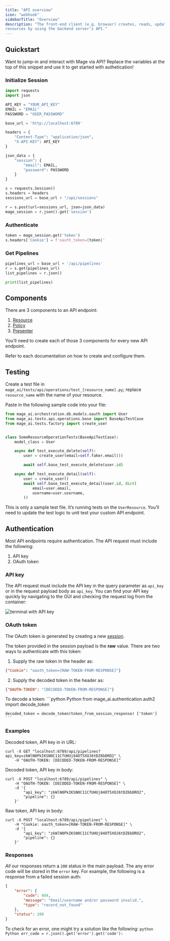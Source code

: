 ```yaml
---
title: "API overview"
icon: "webhook"
sidebarTitle: "Overview"
description: "The front-end client (e.g. browser) creates, reads, updates, and deletes (CRUD)
resources by using the backend server’s API."
---
```


## Quickstart

Want to jump-in and interact with Mage via API? Replace the variables at the top of this snippet and use it to get started with authetication!

### Initialize Session

``` python
import requests
import json

API_KEY = "YOUR_API_KEY"
EMAIL = "EMAIL"
PASSWORD = "USER_PASSWORD"

base_url = 'http://localhost:6789'

headers = {
    "Content-Type": "application/json",
    "X-API-KEY": API_KEY
}

json_data = {
    "session": {
        "email": EMAIL,
        "password": PASSWORD
    }
}

s = requests.Session()
s.headers = headers
sessions_url = base_url + "/api/sessions"

r = s.post(url=sessions_url, json=json_data)
mage_session = r.json().get('session')
```

### Authenticate

```python
token = mage_session.get('token')
s.headers['Cookie'] = f'oauth_token={token}'
```

### Get Pipelines

```python
pipelines_url = base_url + '/api/pipelines'
r = s.get(pipelines_url)
list_pipelines = r.json()

print(list_pipelines)
```

## Components

There are 3 components to an API endpoint:

1. [Resource](/api-reference/resources)
1. [Policy](/api-reference/policies)
1. [Presenter](/api-reference/presenters)

You’ll need to create each of those 3 components for every new API endpoint.

Refer to each documentation on how to create and configure them.

## Testing

Create a test file in `mage_ai/tests/api/operations/test_[resource_name].py`;
replace `resource_name` with the name of your resource.

Paste in the following sample code into your file:

```python
from mage_ai.orchestration.db.models.oauth import User
from mage_ai.tests.api.operations.base import BaseApiTestCase
from mage_ai.tests.factory import create_user


class SomeResourceOperationTests(BaseApiTestCase):
    model_class = User

    async def test_execute_delete(self):
        user = create_user(email=self.faker.email())

        await self.base_test_execute_delete(user.id)

    async def test_execute_detail(self):
        user = create_user()
        await self.base_test_execute_detail(user.id, dict(
            email=user.email,
            username=user.username,
        ))
```

This is only a sample test file. It’s running tests on the `UserResource`.
You’ll need to update the test logic to unit test your custom API endpoint.

## Authentication

Most API endpoints require authentication. The API request must include the following:

1. API key
1. OAuth token

### API key

The API request must include the API key in the query parameter as `api_key` or in the request payload body as `api_key`. You can find your API key quickly by navigating to the GUI and checking the request log from the container:

<img
  alt="terminal with API key"
  src="/media/local-auth.png"
/>

### OAuth token

The OAuth token is generated by creating a new [session](/api-reference/sessions). 

The token provided in the session payload is the **raw** value. There are two ways to authenticate with this token:

1. Supply the raw token in the header as:

```json
{"Cookie": "oauth_token=[RAW-TOKEN-FROM-RESPONSE]"}
```

2. Supply the decoded token in the header as:

```json
{"OAUTH-TOKEN": "[DECODED-TOKEN-FROM-RESPONSE]"}
```

To decode a token:
<CodeGroup>
    ```python Python
    from mage_ai.authentication.auth2 import decode_token

    decoded_token = decode_token(token_from_session_response) ['token']
    ```
</CodeGroup>

### Examples

Decoded token, API key in in URL:

```curl
curl -X GET "localhost:6789/api/pipelines?api_key=zkWlN0PkIKSN0C11CfUHUj84OT5XOJ6tDZ6bDRO2" \
    -H "OAUTH-TOKEN: [DECODED-TOKEN-FROM-RESPONSE]"
```

Decoded token, API key in body:

```curl
curl -X POST "localhost:6789/api/pipelines" \
    -H "OAUTH-TOKEN: [DECODED-TOKEN-FROM-RESPONSE]" \
    -d '{
        "api_key": "zkWlN0PkIKSN0C11CfUHUj84OT5XOJ6tDZ6bDRO2",
        "pipeline": {}
    }'
```

Raw token, API key in body:

```curl
curl -X POST "localhost:6789/api/pipelines" \
    -H "Cookie: oauth_token=[RAW-TOKEN-FROM-RESPONSE]" \
    -d '{
        "api_key": "zkWlN0PkIKSN0C11CfUHUj84OT5XOJ6tDZ6bDRO2",
        "pipeline": {}
    }'
```

### Responses

_All_ our responses return a `200` status in the main payload. The any error code will be stored in the `error` key. For example, the following is a response from a failed session auth:

```json
{
    "error": {
        "code": 404,
        "message": "Email/username and/or password invalid.",
        "type": "record_not_found"
    },
    "status": 200
}
```

To check for an error, one might try a solution like the following:
<CodeGroup>
    ```python Python
    err_code = r.json().get('error').get('code'):
    ```
</CodeGroup>
